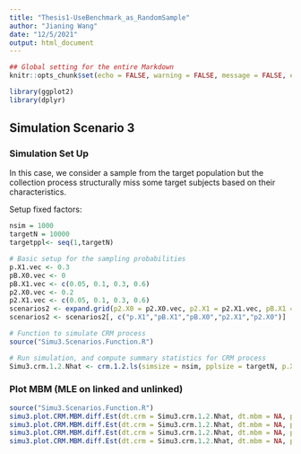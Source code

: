 ```yaml
---
title: "Thesis1-UseBenchmark_as_RandomSample"
author: "Jianing Wang"
date: "12/5/2021"
output: html_document
---
```


```r
## Global setting for the entire Markdown
knitr::opts_chunk$set(echo = FALSE, warning = FALSE, message = FALSE, error = FALSE)
```

```r
library(ggplot2)
library(dplyr)
```

## Simulation Scenario 3 

### Simulation Set Up 

In this case, we consider a sample from the target population but the collection process structurally miss some target subjects based on their characteristics.

Setup fixed factors:

```r
nsim = 1000
targetN = 10000
targetppl<- seq(1,targetN)
```

```r

# Basic setup for the sampling probabilities
p.X1.vec <- 0.3
pB.X0.vec <- 0 
pB.X1.vec <- c(0.05, 0.1, 0.3, 0.6)
p2.X0.vec <- 0.2
p2.X1.vec <- c(0.05, 0.1, 0.3, 0.6) 
scenarios2 <- expand.grid(p2.X0 = p2.X0.vec, p2.X1 = p2.X1.vec, pB.X1 = pB.X1.vec, pB.X0 = pB.X0.vec, p.X1 = p.X1.vec)
scenarios2 <- scenarios2[, c("p.X1","pB.X1","pB.X0","p2.X1","p2.X0")]

# Function to simulate CRM process
source("Simu3.Scenarios.Function.R")

# Run simulation, and compute summary statistics for CRM process
Simu3.crm.1.2.Nhat <- crm.1.2.ls(simsize = nsim, pplsize = targetN, p.X1 = scenarios2$p.X1, pB.X0 = scenarios2$pB.X0, pB.X1 = scenarios2$pB.X1, p2.X0 = scenarios2$p2.X0, p2.X1 = scenarios2$p2.X1)

```

### Plot MBM (MLE on linked and unlinked)

```r

source("Simu3.Scenarios.Function.R")
simu3.plot.CRM.MBM.diff.Est(dt.crm = Simu3.crm.1.2.Nhat, dt.mbm = NA, p1_pB = pB.X1.vec[1], p.X1 = 0.3, title = "(A)")
simu3.plot.CRM.MBM.diff.Est(dt.crm = Simu3.crm.1.2.Nhat, dt.mbm = NA, p1_pB = pB.X1.vec[2], p.X1 = 0.3, title = "(B)")
simu3.plot.CRM.MBM.diff.Est(dt.crm = Simu3.crm.1.2.Nhat, dt.mbm = NA, p1_pB = pB.X1.vec[3], p.X1 = 0.3, title = "(C)")
simu3.plot.CRM.MBM.diff.Est(dt.crm = Simu3.crm.1.2.Nhat, dt.mbm = NA, p1_pB = pB.X1.vec[4], p.X1 = 0.3, title = "(D)")

```


